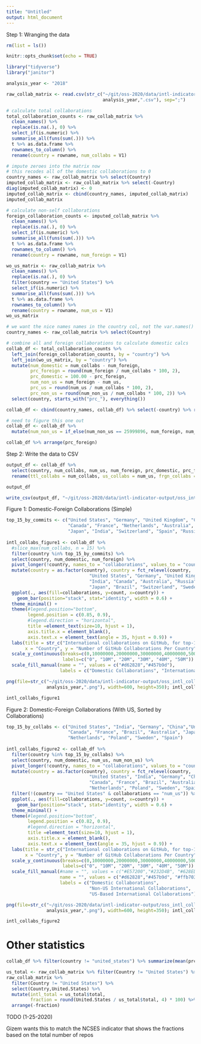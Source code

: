 ```yaml
---
title: "Untitled"
output: html_document
---
```


Step 1: Wranging the data 

```r
rm(list = ls())

knitr::opts_chunk$set(echo = TRUE)

library("tidyverse")
library("janitor")

analysis_year <- "2018"

raw_collab_matrix <- read.csv(str_c("~/git/oss-2020/data/intl-indicator-output/oss_intl_collaborations_matrix_",
                                    analysis_year,".csv"), sep=";")

# calculate total collaborations 
total_collaboration_counts <- raw_collab_matrix %>%
  clean_names() %>% 
  replace(is.na(.), 0) %>%
  select_if(is.numeric) %>%
  summarise_all(funs(sum(.))) %>% 
  t %>% as.data.frame %>% 
  rownames_to_column() %>% 
  rename(country = rowname, num_collabs = V1)

# impute zeroes into the matrix now 
# this recodes all of the domestic collaborations to 0
country_names <- raw_collab_matrix %>% select(Country)
imputed_collab_matrix <- raw_collab_matrix %>% select(-Country)
diag(imputed_collab_matrix) <- 0
imputed_collab_matrix <- cbind(country_names, imputed_collab_matrix)
imputed_collab_matrix

# calculate non-self collaborations 
foreign_collaboration_counts <- imputed_collab_matrix %>%
  clean_names() %>% 
  replace(is.na(.), 0) %>%
  select_if(is.numeric) %>%
  summarise_all(funs(sum(.))) %>% 
  t %>% as.data.frame %>% 
  rownames_to_column() %>% 
  rename(country = rowname, num_foreign = V1)

wo_us_matrix <- raw_collab_matrix %>%
  clean_names() %>% 
  replace(is.na(.), 0) %>% 
  filter(country == "United States") %>% 
  select_if(is.numeric) %>%
  summarise_all(funs(sum(.))) %>% 
  t %>% as.data.frame %>% 
  rownames_to_column() %>% 
  rename(country = rowname, num_us = V1)
wo_us_matrix

# we want the nice names names in the country col, not the var.names()
country_names <- raw_collab_matrix %>% select(Country)

# combine all and foreign collaborations to calculate domestic calcs
collab_df <- total_collaboration_counts %>% 
  left_join(foreign_collaboration_counts, by = "country") %>% 
  left_join(wo_us_matrix, by = "country") %>% 
  mutate(num_domestic = num_collabs - num_foreign,
         prc_foreign = round(num_foreign / num_collabs * 100, 2),
         prc_domestic = 100.00 - prc_foreign,
         num_non_us = num_foreign - num_us,
         prc_us = round(num_us / num_collabs * 100, 2),
         prc_non_us = round(num_non_us / num_collabs * 100, 2)) %>% 
  select(country, starts_with("prc_"), everything()) 

collab_df <- cbind(country_names, collab_df) %>% select(-country) %>% rename(country = Country)

# need to figure this one out 
collab_df <- collab_df %>% 
  mutate(num_non_us = if_else(num_non_us == 25999896, num_foreign, num_non_us))

collab_df %>% arrange(prc_foreign)

```

Step 2: Write the data to CSV 

```r
output_df <- collab_df %>% 
  select(country, num_collabs, num_us, num_foreign, prc_domestic, prc_foreign, prc_us) %>% 
  rename(ttl_collabs = num_collabs, us_collabs = num_us, frgn_collabs = num_foreign, prc_frgn = prc_foreign) 

output_df

write_csv(output_df, "~/git/oss-2020/data/intl-indicator-output/oss_intl_collaborations_2018_tograph.csv")
```

Figure 1: Domestic-Foreign Collaborations (Simple)

```r
top_15_by_commits <- c("United States", "Germany", "United Kingdom", "China", 
                       "Canada", "France", "Netherlands", "Australia", "Sweden", 
                       "Japan", "India", "Switzerland", "Spain", "Russia", "Brazil")
  
intl_collabs_figure1 <- collab_df %>% 
  #slice_max(num_collabs, n = 15) %>% 
  filter(country %in% top_15_by_commits) %>% 
  select(country, num_domestic, num_foreign) %>% 
  pivot_longer(!country, names_to = "collaborations", values_to = "count") %>% 
  mutate(country = as.factor(country), country = fct_relevel(country, 
                               "United States", "Germany", "United Kingdom", "China", "France",
                               "India", "Canada", "Australia", "Russia", "Netherlands",
                               "Japan", "Brazil", "Switzerland", "Sweden", "Poland")) %>%
  ggplot(., aes(fill=collaborations, y=count, x=country)) + 
    geom_bar(position="stack", stat="identity", width = 0.6) +
  theme_minimal() + 
  theme(#legend.position="bottom", 
        legend.position = c(0.85, 0.9), 
        #legend.direction = "horizontal",
        title =element_text(size=10, hjust = 1),
        axis.title.x = element_blank(),
        axis.text.x = element_text(angle = 35, hjust = 0.9)) +
  labs(title = str_c("International collaborations on GitHub, for top-15 countries by GitHub commits: ", analysis_year), 
       x = "Country", y = "Number of GitHub Collaborations Per Country") +
  scale_y_continuous(breaks=c(0,10000000,20000000,30000000,40000000,50000000), 
                     labels=c("0", "10M", "20M", "30M", "40M", "50M")) +
  scale_fill_manual(name = "", values = c("#d62828","#457b9d"), 
                    labels = c("Domestic Collaborations", "International Collaborations"))

png(file=str_c("~/git/oss-2020/data/intl-indicator-output/oss_intl_collaborations_fig1_",
               analysis_year,".png"), width=600, height=350); intl_collabs_figure1; dev.off()

intl_collabs_figure1
```

Figure 2: Domestic-Foreign Collaborations (With US, Sorted by Collaborations)

```r
top_15_by_collabs <- c("United States", "India", "Germany", "China","United Kingdom", 
                       "Canada", "France", "Brazil", "Australia", "Japan", "Russia",
                       "Netherlands", "Poland", "Sweden", "Spain")
  
intl_collabs_figure2 <- collab_df %>% 
  filter(country %in% top_15_by_collabs) %>% 
  select(country, num_domestic, num_us, num_non_us) %>% 
  pivot_longer(!country, names_to = "collaborations", values_to = "count") %>% 
  mutate(country = as.factor(country), country = fct_relevel(country, 
                               "United States", "India", "Germany", "China", "United Kingdom", 
                               "Canada", "France", "Brazil", "Australia", "Japan", "Russia", 
                               "Netherlands", "Poland", "Sweden", "Spain")) %>% 
  filter(!(country == "United States" & collaborations == "num_us")) %>% 
  ggplot(., aes(fill=collaborations, y=count, x=country)) + 
    geom_bar(position="stack", stat="identity", width = 0.6) +
  theme_minimal() + 
  theme(#legend.position="bottom", 
        legend.position = c(0.82, 0.9), 
        #legend.direction = "horizontal",
        title =element_text(size=10, hjust = 1),
        axis.title.x = element_blank(),
        axis.text.x = element_text(angle = 35, hjust = 0.9)) +
  labs(title = str_c("International collaborations on GitHub, for top-15 countries based on GitHub collaborations: ", analysis_year), 
       x = "Country", y = "Number of GitHub Collaborations Per Country") +
  scale_y_continuous(breaks=c(0,10000000,20000000,30000000,40000000,50000000), 
                     labels=c("0", "10M", "20M", "30M", "40M", "50M")) +
  scale_fill_manual(#name = "", values = c("#E57200","#232D4B", "#628ED8"), # uva version
                    name = "", values = c("#d62828","#457b9d", "#ffb703"), # ncses version
                    labels = c("Domestic Collaborations", 
                               "Non-US International Collaborations", 
                               "US-Based International Collaborations"))

png(file=str_c("~/git/oss-2020/data/intl-indicator-output/oss_intl_collaborations_fig2_",
               analysis_year,".png"), width=600, height=350); intl_collabs_figure2; dev.off()

intl_collabs_figure2
```

# Other statistics 

```r
collab_df %>% filter(country != "united_states") %>% summarize(mean(prc_us))
```

```r
us_total <- raw_collab_matrix %>% filter(Country != "United States") %>% summarize(total = sum(United.States))
raw_collab_matrix %>%
  filter(Country != "United States") %>% 
  select(Country,United.States) %>% 
  mutate(intl_total = us_total$total,
         fraction = round(United.States / us_total$total, 4) * 100) %>% 
  arrange(-fraction)
```

TODO (1-25-2020)

Gizem wants this to match the NCSES indicator that shows the fractions based on the total number of repos 
